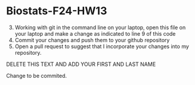 # Biostats-F24-HW13

3. Working with git in the command line on your laptop, open this file on your laptop and make a change as indicated to line 9 of this code
4. Commit your changes and push them to your github repository
5. Open a pull request to suggest that I incorporate your changes into my repository.

DELETE THIS TEXT AND ADD YOUR FIRST AND LAST NAME

Change to be commited.